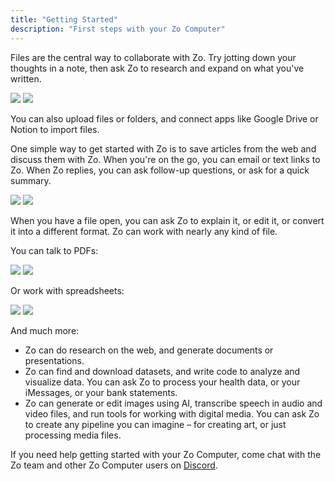```yaml
---
title: "Getting Started"
description: "First steps with your Zo Computer"
---
```


Files are the central way to collaborate with Zo. Try jotting down your thoughts in a note, then ask Zo to research and expand on what you've written. 

<Frame>
<img 
  className="block dark:hidden" 
  src="/screenshots/note-light.png" 
/>
<img 
  className="hidden dark:block" 
  src="/screenshots/note-dark.png" 
/>
</Frame>

You can also upload files or folders, and connect apps like Google Drive or Notion to import files.

One simple way to get started with Zo is to save articles from the web and discuss them with Zo. When you're on the go, you can email or text links to Zo. When Zo replies, you can ask follow-up questions, or ask for a quick summary.

<Frame>
<img 
  className="block dark:hidden" 
  src="/screenshots/article-light.png" 
/>
<img 
  className="hidden dark:block" 
  src="/screenshots/article-dark.png" 
/>
</Frame>

When you have a file open, you can ask Zo to explain it, or edit it, or convert it into a different format. Zo can work with nearly any kind of file.

You can talk to PDFs:

<Frame>
<img 
  className="block dark:hidden" 
  src="/screenshots/pdf-light.png" 
/>
<img 
  className="hidden dark:block" 
  src="/screenshots/pdf-dark.png" 
/>
</Frame>

Or work with spreadsheets:

<Frame>
<img 
  className="block dark:hidden" 
  src="/screenshots/sheet-light.png" 
/>
<img 
  className="hidden dark:block" 
  src="/screenshots/sheet-dark.png" 
/>
</Frame>

And much more:
- Zo can do research on the web, and generate documents or presentations.
- Zo can find and download datasets, and write code to analyze and visualize data. You can ask Zo to process your health data, or your iMessages, or your bank statements.
- Zo can generate or edit images using AI, transcribe speech in audio and video files, and run tools for working with digital media. You can ask Zo to create any pipeline you can imagine – for creating art, or just processing media files.

If you need help getting started with your Zo Computer, come chat with the Zo team and other Zo Computer users on [Discord](https://discord.gg/2eZZ4NWE7G).



